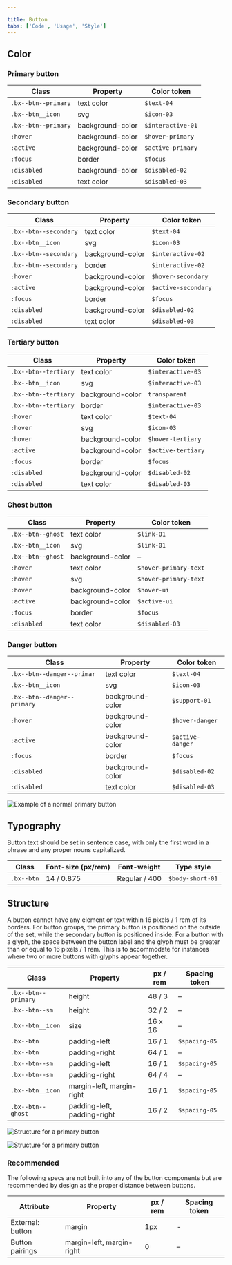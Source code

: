```yaml
---

title: Button
tabs: ['Code', 'Usage', 'Style']
---
```


## Color

### Primary button

| Class                                                          | Property                 | Color token       |
| -------------------------------------------------------------- | ------------------------ | ----------------- |
| `.bx--btn--primary`                                            | text color               | `$text-04`        |
| `.bx--btn__icon`                                               | svg                      | `$icon-03 `       |
| `.bx--btn--primary`                                            | background-color         | `$interactive-01` |
| `:hover`                                                       | background-color         | `$hover-primary`  |
| `:active`                                                      | background-color         | `$active-primary` |
| `:focus`                                                       | border                   | `$focus`          |
| `:disabled`                                                    | background-color         | `$disabled-02`    |
| `:disabled`                                                    | text color               | `$disabled-03`    |

### Secondary button

| Class                                                          | Property                 | Color token         |
| -------------------------------------------------------------- | ------------------------ | ------------------- |
| `.bx--btn--secondary`                                          | text color               | `$text-04`          |
| `.bx--btn__icon`                                               | svg                      | `$icon-03`          |
| `.bx--btn--secondary`                                          | background-color         | `$interactive-02`   |
| `.bx--btn--secondary`                                          | border                   | `$interactive-02`   |
| `:hover`                                                       | background-color         | `$hover-secondary`  |
| `:active`                                                      | background-color         | `$active-secondary` |
| `:focus`                                                       | border                   | `$focus`            |
| `:disabled`                                                    | background-color         | `$disabled-02`      |
| `:disabled`                                                    | text color               | `$disabled-03`      |

### Tertiary button

| Class                                                          | Property                 | Color token        |
| -------------------------------------------------------------- | ------------------------ | ------------------ |
| `.bx--btn--tertiary`                                           | text color               | `$interactive-03`  |
| `.bx--btn__icon`                                               | svg                      | `$interactive-03`  |
| `.bx--btn--tertiary`                                           | background-color         | `transparent`      |
| `.bx--btn--tertiary`                                           | border                   | `$interactive-03`  |
| `:hover`                                                       | text color               | `$text-04`         |
| `:hover`                                                       | svg                      | `$icon-03`         |
| `:hover`                                                       | background-color         | `$hover-tertiary`  |
| `:active`                                                      | background-color         | `$active-tertiary` |
| `:focus`                                                       | border                   | `$focus`           |
| `:disabled`                                                    | background-color         | `$disabled-02`     |
| `:disabled`                                                    | text color               | `$disabled-03`     |

### Ghost button

| Class                                                          | Property                 | Color token      |
| -------------------------------------------------------------- | ------------------------ | ---------------- |
| `.bx--btn--ghost`                                              | text color               | `$link-01`       |
| `.bx--btn__icon`                                               | svg                      | `$link-01`       |
| `.bx--btn--ghost`                                              | background-color         | –                |
| `:hover`                                                       | text color               | `$hover-primary-text` |
| `:hover`                                                       | svg                      | `$hover-primary-text` |
| `:hover`                                                       | background-color         | `$hover-ui`      |
| `:active`                                                      | background-color         | `$active-ui`     |
| `:focus`                                                       | border                   | `$focus`         |
| `:disabled`                                                    | text color               | `$disabled-03`   |

### Danger button

| Class                                                          | Property                 | Color token        |
| -------------------------------------------------------------- | ------------------------ | ------------------ |
| `.bx--btn--danger--primar`                                     | text color               | `$text-04`         |
| `.bx--btn__icon`                                               | svg                      | `$icon-03`         |
| `.bx--btn--danger--primary`                                    | background-color         | `$support-01`      |
| `:hover`                                                       | background-color         | `$hover-danger`    |
| `:active`                                                      | background-color         | `$active-danger`   |
| `:focus`                                                       | border                   | `$focus`           |
| `:disabled`                                                    | background-color         | `$disabled-02`     |
| `:disabled`                                                    | text color               | `$disabled-03`     |




![Example of a normal primary button](images/button-style-1.png)



## Typography

Button text should be set in sentence case, with only the first word in a phrase and any proper nouns capitalized.

| Class      | Font-size (px/rem) | Font-weight     | Type style       |
| ---------- | ------------------ | --------------- | ---------------- |
| `.bx--btn` | 14 / 0.875         | Regular / 400 | `$body-short-01` |

## Structure

A button cannot have any element or text within 16 pixels / 1 rem of its borders. For button groups, the primary button is positioned on the outside of the set, while the secondary button is positioned inside. For a button with a glyph, the space between the button label and the glyph must be greater than or equal to 16 pixels / 1 rem. This is to accommodate for instances where two or more buttons with glyphs appear together.

| Class                            | Property                    | px / rem | Spacing token   |
| -------------------------------- | --------------------------- | -------- | --------------- |
| `.bx--btn--primary`              | height                      | 48 / 3   | –               |
| `.bx--btn--sm`                   | height                      | 32 / 2   | –               |
| `.bx--btn__icon`                 | size                        | 16 x 16  | –               |
| `.bx--btn`                       | padding-left                | 16 / 1   | `$spacing-05`   |
| `.bx--btn`                       | padding-right               | 64 / 1   | –               |
| `.bx--btn--sm`                   | padding-left                | 16 / 1   | `$spacing-05`   |
| `.bx--btn--sm`                   | padding-right               | 64 / 4   | –               |
| `.bx--btn__icon`                 | margin-left, margin-right   | 16 / 1   | `$spacing-05`   |
| `.bx--btn--ghost`                | padding-left, padding-right | 16 / 2   | `$spacing-05`   |



![Structure for a primary button](images/button-style-7.png)





![Structure for a primary button](images/button-style-14.png)



### Recommended

The following specs are not built into any of the button components but are recommended by design as the proper distance between buttons.

| Attribute        | Property                  | px / rem   | Spacing token |
| ---------------- | ------------------------- | ---------- | ------------- |
| External: button | margin                    | 1px        | -             |
| Button pairings  | margin-left, margin-right | 0          | –   |
